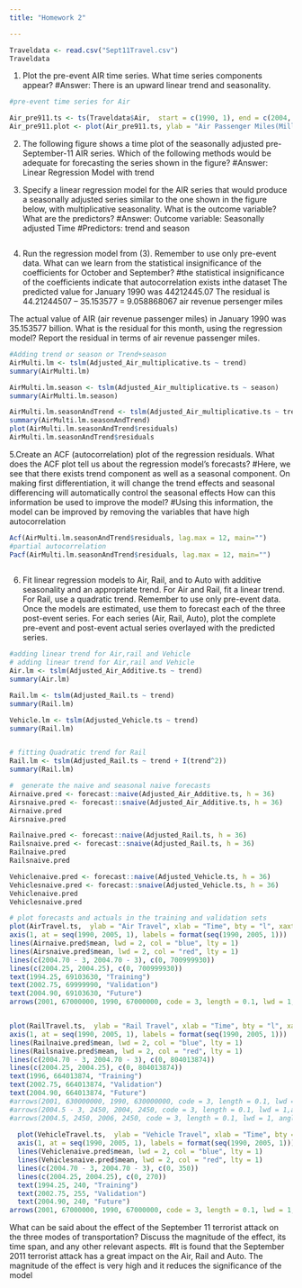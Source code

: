 ```yaml
---
title: "Homework 2"

---
```



```r
Traveldata <- read.csv("Sept11Travel.csv")
Traveldata 
```

1. Plot the pre-event AIR time series. What time series components appear?
#Answer: There is an upward linear trend and seasonality. 

```r
#pre-event time series for Air 

Air_pre911.ts <- ts(Traveldata$Air,  start = c(1990, 1), end = c(2004, 4), frequency = 12)
Air_pre911.plot <- plot(Air_pre911.ts, ylab = "Air Passenger Miles(Millions)", type="l", bty="l",  main = "Airline Revenue Passenger Miles before 9/11")
```

2. The following figure shows a time plot of the seasonally adjusted pre-September-11 AIR series. Which of the following methods would be adequate for forecasting the series shown in the figure?
#Answer: Linear Regression Model with trend
        
        

3. Specify a linear regression model for the AIR series that would produce a seasonally adjusted series similar to the one shown in the figure below, with multiplicative seasonality. What is the outcome variable? What are the predictors?
#Answer: Outcome variable: Seasonally adjusted Time 
#Predictors:  trend and season

```r

```


4. Run the regression model from (3). Remember to use only pre-event data.
       What can we learn from the statistical insignificance of the coefficients for October and September?
#the statistical insignificance of the coefficients indicate that autocorrelation exists inthe dataset
The predicted value for January 1990 was 44212445.07
The residual is 44.21244507 – 35.153577 = 9.058868067 air revenue persenger miles

The actual value of AIR (air revenue passenger miles) in January 1990 was 35.153577 billion. What is the residual for this month, using the regression model? Report the residual in terms of air revenue passenger miles.
```r
#Adding trend or season or Trend+season
AirMulti.lm <- tslm(Adjusted_Air_multiplicative.ts ~ trend)
summary(AirMulti.lm)

AirMulti.lm.season <- tslm(Adjusted_Air_multiplicative.ts ~ season)
summary(AirMulti.lm.season)

AirMulti.lm.seasonAndTrend <- tslm(Adjusted_Air_multiplicative.ts ~ trend+season)
summary(AirMulti.lm.seasonAndTrend)
plot(AirMulti.lm.seasonAndTrend$residuals)
AirMulti.lm.seasonAndTrend$residuals
```



5.Create an ACF (autocorrelation) plot of the regression residuals.
    What does the ACF plot tell us about the regression model’s forecasts?
#Here, we see that there exists trend component as well as a seasonal component. On making first differentiation, it will change the trend effects and seasonal differencing will automatically control the seasonal effects
     How can this information be used to improve the model?
#Using this information, the model can be improved by removing the variables that have high autocorrelation
```r
Acf(AirMulti.lm.seasonAndTrend$residuals, lag.max = 12, main="")
#partial autocorrelation
Pacf(AirMulti.lm.seasonAndTrend$residuals, lag.max = 12, main="")
  
```



6.  Fit linear regression models to Air, Rail, and to Auto with additive seasonality and an appropriate trend. For Air and Rail, fit a linear trend. For Rail, use a quadratic trend. Remember to use only pre-event data. Once the models are estimated, use them to forecast each of the three post-event series.
        For each series (Air, Rail, Auto), plot the complete pre-event and post-event actual series overlayed with the predicted series.


```r
#adding linear trend for Air,rail and Vehicle
# adding linear trend for Air,rail and Vehicle
Air.lm <- tslm(Adjusted_Air_Additive.ts ~ trend)
summary(Air.lm)

Rail.lm <- tslm(Adjusted_Rail.ts ~ trend)
summary(Rail.lm)

Vehicle.lm <- tslm(Adjusted_Vehicle.ts ~ trend)
summary(Rail.lm)


# fitting Quadratic trend for Rail
Rail.lm <- tslm(Adjusted_Rail.ts ~ trend + I(trend^2))
summary(Rail.lm)

```


```r
#  generate the naive and seasonal naive forecasts
Airnaive.pred <- forecast::naive(Adjusted_Air_Additive.ts, h = 36)
Airsnaive.pred <- forecast::snaive(Adjusted_Air_Additive.ts, h = 36)
Airnaive.pred
Airsnaive.pred

Railnaive.pred <- forecast::naive(Adjusted_Rail.ts, h = 36)
Railsnaive.pred <- forecast::snaive(Adjusted_Rail.ts, h = 36)
Railnaive.pred
Railsnaive.pred

Vehiclenaive.pred <- forecast::naive(Adjusted_Vehicle.ts, h = 36)
Vehiclesnaive.pred <- forecast::snaive(Adjusted_Vehicle.ts, h = 36)
Vehiclenaive.pred
Vehiclesnaive.pred
```


```r
# plot forecasts and actuals in the training and validation sets
plot(AirTravel.ts,  ylab = "Air Travel", xlab = "Time", bty = "l", xaxt = "n", xlim = c(1990,2005), main = "") 
axis(1, at = seq(1990, 2005, 1), labels = format(seq(1990, 2005, 1)))
lines(Airnaive.pred$mean, lwd = 2, col = "blue", lty = 1)
lines(Airsnaive.pred$mean, lwd = 2, col = "red", lty = 1)
lines(c(2004.70 - 3, 2004.70 - 3), c(0, 700999930)) 
lines(c(2004.25, 2004.25), c(0, 700999930))
text(1994.25, 69103630, "Training")
text(2002.75, 69999990, "Validation")
text(2004.90, 69103630, "Future")
arrows(2001, 67000000, 1990, 67000000, code = 3, length = 0.1, lwd = 1,angle = 30)


plot(RailTravel.ts,  ylab = "Rail Travel", xlab = "Time", bty = "l", xaxt = "n", xlim = c(1990,2005), main = "") 
axis(1, at = seq(1990, 2005, 1), labels = format(seq(1990, 2005, 1)))
lines(Railnaive.pred$mean, lwd = 2, col = "blue", lty = 1)
lines(Railsnaive.pred$mean, lwd = 2, col = "red", lty = 1)
lines(c(2004.70 - 3, 2004.70 - 3), c(0, 804013874)) 
lines(c(2004.25, 2004.25), c(0, 804013874))
text(1996, 664013874, "Training")
text(2002.75, 664013874, "Validation")
text(2004.90, 664013874, "Future")
#arrows(2001, 630000000, 1990, 630000000, code = 3, length = 0.1, lwd = 1,angle = 30)
#arrows(2004.5 - 3, 2450, 2004, 2450, code = 3, length = 0.1, lwd = 1,angle = 30)
#arrows(2004.5, 2450, 2006, 2450, code = 3, length = 0.1, lwd = 1, angle = 30)
  
  plot(VehicleTravel.ts,  ylab = "Vehicle Travel", xlab = "Time", bty = "l", xaxt = "n", xlim = c(1990,2005), main = "") 
  axis(1, at = seq(1990, 2005, 1), labels = format(seq(1990, 2005, 1)))
  lines(Vehiclenaive.pred$mean, lwd = 2, col = "blue", lty = 1)
  lines(Vehiclesnaive.pred$mean, lwd = 2, col = "red", lty = 1)
  lines(c(2004.70 - 3, 2004.70 - 3), c(0, 350)) 
  lines(c(2004.25, 2004.25), c(0, 270))
  text(1994.25, 240, "Training")
  text(2002.75, 255, "Validation")
  text(2004.90, 240, "Future")
arrows(2001, 67000000, 1990, 67000000, code = 3, length = 0.1, lwd = 1,angle = 30)
```


  What can be said about the effect of the September 11 terrorist attack on the three modes of transportation? Discuss the magnitude of the effect, its time span, and any other relevant aspects.
#It is found that the September 2011 terrorist attack has a great impact on the Air, Rail and Auto. The magnitude of the effect is very high and it reduces the significance of the model

